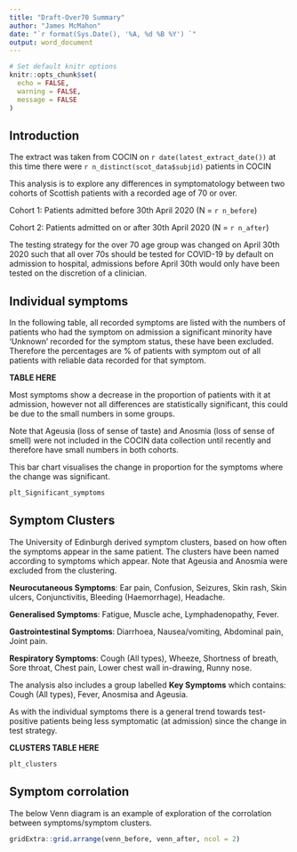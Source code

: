 ```yaml
---
title: "Draft-Over70 Summary"
author: "James McMahon"
date: "`r format(Sys.Date(), '%A, %d %B %Y') `"
output: word_document
---
```


```r
# Set default knitr options
knitr::opts_chunk$set(
  echo = FALSE,
  warning = FALSE,
  message = FALSE
)
```

## Introduction

The extract was taken from COCIN on `r date(latest_extract_date())` at this time there were `r n_distinct(scot_data$subjid)` patients in COCIN

This analysis is to explore any differences in symptomatology between two cohorts of Scottish patients with a recorded age of 70 or over.

Cohort 1: Patients admitted before 30th April 2020 (N = `r n_before`)

Cohort 2: Patients admitted on or after 30th April 2020 (N = `r n_after`)

The testing strategy for the over 70 age group was changed on April 30th 2020 such that all over 70s should be tested for COVID-19 by default on admission to hospital, admissions before April 30th would only have been tested on the discretion of a clinician.

## Individual symptoms
In the following table, all recorded symptoms are listed with the numbers of patients who had the symptom on admission a significant minority have 'Unknown' recorded for the symptom status, these have been excluded. Therefore the percentages are % of patients with symptom out of all patients with reliable data recorded for that symptom.

**TABLE HERE**

Most symptoms show a decrease in the proportion of patients with it at admission, however not all differences are statistically significant, this could be due to the small numbers in some groups.

Note that Ageusia (loss of sense of taste) and Anosmia (loss of sense of smell) were not included in the COCIN data collection until recently and therefore have small numbers in both cohorts.

This bar chart visualises the change in proportion for the symptoms where the change was significant.

```r
plt_Significant_symptoms
```

## Symptom Clusters
The University of Edinburgh derived symptom clusters, based on how often the symptoms appear in the same patient. The clusters have been named according to symptoms which appear. Note that Ageusia and Anosmia were excluded from the clustering.

**Neurocutaneous Symptoms**: Ear pain, Confusion, Seizures, Skin rash, Skin ulcers, Conjunctivitis, Bleeding (Haemorrhage), Headache.

**Generalised Symptoms**: Fatigue, Muscle ache, Lymphadenopathy, Fever.

**Gastrointestinal Symptoms**: Diarrhoea, Nausea/vomiting, Abdominal pain, Joint pain.

**Respiratory Symptoms**: Cough (All types), Wheeze, Shortness of breath, Sore throat, Chest pain, Lower chest wall in-drawing, Runny nose.

The analysis also includes a group labelled **Key Symptoms** which contains: Cough (All types), Fever, Anosmisa and Ageusia.

As with the individual symptoms there is a general trend towards test-positive patients being less symptomatic (at admission) since the change in test strategy.

**CLUSTERS TABLE HERE**

```r
plt_clusters
```

## Symptom corrolation
The below Venn diagram is an example of exploration of the corrolation between symptoms/symptom clusters.

```r
gridExtra::grid.arrange(venn_before, venn_after, ncol = 2)
```





